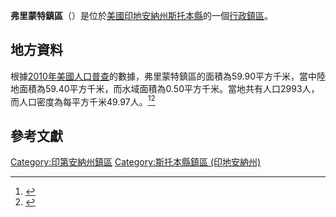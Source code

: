 {{noteTA
|G1=USState
|G2=地名
|G3=Unit
}}
{{Infobox settlement
|official_name            = 弗里蒙特鎮區
|native_name = Fremont Township
|settlement_type          = [[行政鎮區|行政鎮區]]
|image_skyline            = 
|imagesize                = 
|image_map                = Map highlighting Fremont Township, Steuben County, Indiana.svg
|mapsize                  = 250px
|pushpin_map  =USA Indiana
|pushpin_label = 弗里蒙特鎮區
|pushpin_label_position   = top
|pushpin_map_caption      = 弗里蒙特鎮區在印地安納州的位置
|subdivision_type         = [[世界政區索引|國家]]
|subdivision_type1        = [[美国州份|州份]]
|subdivision_type2        = [[印地安納州行政区划|縣]]
|subdivision_name         = [[美国|美国]]
|subdivision_name1        = [[印地安納州|印地安納州]]
|subdivision_name2        = [[斯托本縣_(印地安納州)|斯托本縣]]
|elevation_ft             = 1070
|elevation_m              = 326
|timezone                 = [[北美东部時區|北美东部時區]]
|area_total_km2           = 59.90
|area_land_km2            = 59.40
|area_water_km2           = 0.50
|area_total_sq_mi         = 
|area_land_sq_mi          = 
|area_water_sq_mi         = 
|population_as_of         = [[2010年美國人口普查|2010]]
|population_footnotes     = 
|population_total         = 2993
|population_density_km2   = auto
|population_density_sq_mi = auto
|utc_offset               = -5
|coordinates              = {{coord|41|44|02|N|84|55|03|W|type:city_region:US-AL_source:GNS-enwiki|display=inline,title}}
| coor_pinpoint           = 
| coordinates_footnotes   = 
|timezone_DST             = EDT
|utc_offset_DST           = -4
|postal_code_type         = [[美國郵區編號|郵區編號]]
|postal_code              = 
|area_code                = {{link-en|电话区号260|Area code 260|260}}
|blank_name = [[地名信息系统|GNIS ID]]
|blank_info = 453317
}}
'''弗里蒙特鎮區'''（{{lang-en|Fremont Township}}）是位於[[美國|美國]][[印地安納州|印地安納州]][[斯托本縣_(印地安納州)|斯托本縣]]的一個[[行政鎮區|行政鎮區]]。

== 地方資料 ==
根據[[2010年美國人口普查|2010年美國人口普查]]的數據，弗里蒙特鎮區的面積為59.90平方千米，當中陸地面積為59.40平方千米，而水域面積為0.50平方千米。當地共有人口2993人，而人口密度為每平方千米49.97人。<ref name="GR8">{{cite web|url=http://factfinder2.census.gov|publisher=[[美国人口调查局|美国人口调查局]]|accessdate=2011-05-14|title=American FactFinder|archive-date=2013-09-11|archive-url=https://web.archive.org/web/20130911234518/http://factfinder2.census.gov/|dead-url=no}}</ref><ref>{{cite web|url=https://www.citypopulation.de/en/usa/indiana/admin/|title=USA: Indiana (Counties and Townships) - City Population|access-date=2020-08-22|archive-date=2020-04-22|archive-url=https://web.archive.org/web/20200422090607/https://www.citypopulation.de/en/usa/indiana/admin/|dead-url=no}}</ref>

== 參考文獻 ==
{{reflist}}

{{斯托本縣 (印地安納州)}}

{{DEFAULTSORT:Fremont Township}}
[[Category:印第安納州鎮區|Category:印第安納州鎮區]]
[[Category:斯托本縣鎮區_(印地安納州)|Category:斯托本縣鎮區 (印地安納州)]]

{{Indiana-geo-stub}}